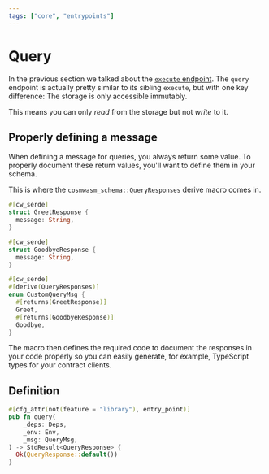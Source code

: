 ```yaml
---
tags: ["core", "entrypoints"]
---
```



# Query

In the previous section we talked about the [`execute` endpoint]. The `query` endpoint
is actually pretty similar to its sibling `execute`, but with one key difference:
The storage is only accessible immutably.

This means you can only _read_ from the storage but not _write_ to it.

## Properly defining a message

When defining a message for queries, you always return some value. To properly
document these return values, you'll want to define them in your schema.

This is where the `cosmwasm_schema::QueryResponses` derive macro comes in.

```rust filename="contract.rs"
#[cw_serde]
struct GreetResponse {
  message: String,
}

#[cw_serde]
struct GoodbyeResponse {
  message: String,
}

#[cw_serde]
#[derive(QueryResponses)]
enum CustomQueryMsg {
  #[returns(GreetResponse)]
  Greet,
  #[returns(GoodbyeResponse)]
  Goodbye,
}
```

The macro then defines the required code to document the responses in your code
properly so you can easily generate, for example, TypeScript types for your
contract clients.

## Definition

```rust filename="contract.rs" template="core"
#[cfg_attr(not(feature = "library"), entry_point)]
pub fn query(
    _deps: Deps,
    _env: Env,
    _msg: QueryMsg,
) -> StdResult<QueryResponse> {
  Ok(QueryResponse::default())
}
```

[`execute` endpoint]: ./execute.mdx
